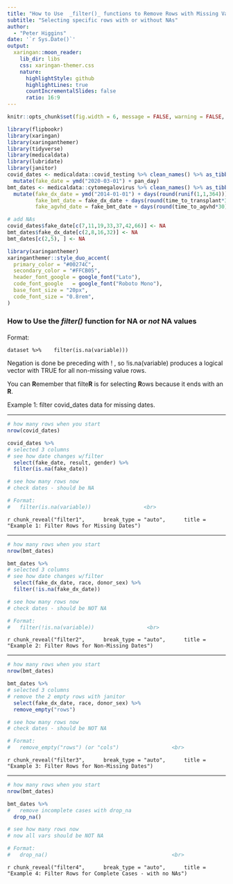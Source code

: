 ```yaml
---
title: "How to Use  _filter()_ functions to Remove Rows with Missing Values"
subtitle: "Selecting specific rows with or without NAs"  
author: 
  - "Peter Higgins"
date: '`r Sys.Date()`'
output:
  xaringan::moon_reader:
    lib_dir: libs
    css: xaringan-themer.css
    nature:
      highlightStyle: github
      highlightLines: true
      countIncrementalSlides: false
      ratio: 16:9
---
```


```r
knitr::opts_chunk$set(fig.width = 6, message = FALSE, warning = FALSE, comment = "", cache = FALSE, fig.retina = 3)

library(flipbookr)
library(xaringan)
library(xaringanthemer)
library(tidyverse)
library(medicaldata)
library(lubridate)
library(janitor)
covid_dates <- medicaldata::covid_testing %>% clean_names() %>% as_tibble() %>% 
  mutate(fake_date = ymd("2020-03-01") + pan_day)
bmt_dates <- medicaldata::cytomegalovirus %>% clean_names() %>% as_tibble() %>% 
  mutate(fake_dx_date = ymd("2014-01-01") + days(round(runif(1,1,364))),
         fake_bmt_date = fake_dx_date + days(round(time_to_transplant*30)),
         fake_agvhd_date = fake_bmt_date + days(round(time_to_agvhd*30)))

# add NAs
covid_dates$fake_date[c(7,11,19,33,37,42,66)] <- NA
bmt_dates$fake_dx_date[c(2,8,16,32)] <- NA
bmt_dates[c(2,5), ] <- NA
```

```r
library(xaringanthemer)
xaringanthemer::style_duo_accent(
  primary_color = "#00274C",
  secondary_color = "#FFCB05",
  header_font_google = google_font("Lato"),
  code_font_google   = google_font("Roboto Mono"),
  base_font_size = "20px",
  code_font_size = "0.8rem",
)
```

### How to Use the _filter()_ function for NA or *not* NA values

#### 

Format: <br>

`dataset %>% 
  filter(is.na(variable)))` 

Negation is done be preceding with ! ,
so !is.na(variable) produces a logical vector with
TRUE for all non-missing value rows.

You can **R**emember that filte**R** is for selecting **R**ows because it ends with an **R**.

Example 1: filter covid_dates data for missing dates.


---

```r
# how many rows when you start
nrow(covid_dates) 

covid_dates %>% 
# selected 3 columns
# see how date changes w/filter
  select(fake_date, result, gender) %>% 
  filter(is.na(fake_date))

# see how many rows now
# check dates - should be NA

# Format:
#   filter(is.na(variable))                 <br>
```

`r chunk_reveal("filter1", 
    break_type = "auto", 
    title = "Example 1: Filter Rows for Missing Dates")`


---

```r
# how many rows when you start
nrow(bmt_dates) 

bmt_dates %>% 
# selected 3 columns
# see how date changes w/filter
  select(fake_dx_date, race, donor_sex) %>% 
  filter(!is.na(fake_dx_date))

# see how many rows now
# check dates - should be NOT NA

# Format:
#   filter(!is.na(variable))                 <br>
```

`r chunk_reveal("filter2", 
    break_type = "auto", 
    title = "Example 2: Filter Rows for Non-Missing Dates")`

---

```r
# how many rows when you start
nrow(bmt_dates) 

bmt_dates %>% 
# selected 3 columns
# remove the 2 empty rows with janitor
  select(fake_dx_date, race, donor_sex) %>% 
  remove_empty("rows")

# see how many rows now
# check dates - should be NOT NA

# Format:
#   remove_empty("rows") (or "cols")                 <br>
```

`r chunk_reveal("filter3", 
    break_type = "auto", 
    title = "Example 3: Filter Rows for Non-Missing Dates")`

---

```r
# how many rows when you start
nrow(bmt_dates) 

bmt_dates %>% 
#   remove incomplete cases with drop_na
  drop_na()

# see how many rows now
# now all vars should be NOT NA

# Format:
#   drop_na()                                        <br>                
```

`r chunk_reveal("filter4", 
    break_type = "auto", 
    title = "Example 4: Filter Rows for Complete Cases - with no NAs")`
